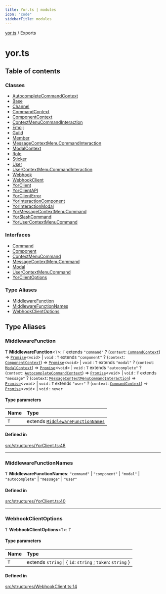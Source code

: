 ```yaml
---
title: Yor.ts | modules
icon: "code"
sidebarTitle: modules
---
```

[yor.ts](README) / Exports

# yor.ts

## Table of contents

### Classes

- [AutocompleteCommandContext](classes/AutocompleteCommandContext)
- [Base](classes/Base)
- [Channel](classes/Channel)
- [CommandContext](classes/CommandContext)
- [ComponentContext](classes/ComponentContext)
- [ContextMenuCommandInteraction](classes/ContextMenuCommandInteraction)
- [Emoji](classes/Emoji)
- [Guild](classes/Guild)
- [Member](classes/Member)
- [MessageContextMenuCommandInteraction](classes/MessageContextMenuCommandInteraction)
- [ModalContext](classes/ModalContext)
- [Role](classes/Role)
- [Sticker](classes/Sticker)
- [User](classes/User)
- [UserContextMenuCommandInteraction](classes/UserContextMenuCommandInteraction)
- [Webhook](classes/Webhook)
- [WebhookClient](classes/WebhookClient)
- [YorClient](classes/YorClient)
- [YorClientAPI](classes/YorClientAPI)
- [YorClientError](classes/YorClientError)
- [YorInteractionComponent](classes/YorInteractionComponent)
- [YorInteractionModal](classes/YorInteractionModal)
- [YorMessageContextMenuCommand](classes/YorMessageContextMenuCommand)
- [YorSlashCommand](classes/YorSlashCommand)
- [YorUserContextMenuCommand](classes/YorUserContextMenuCommand)

### Interfaces

- [Command](interfaces/Command)
- [Component](interfaces/Component)
- [ContextMenuCommand](interfaces/ContextMenuCommand)
- [MessageContextMenuCommand](interfaces/MessageContextMenuCommand)
- [Modal](interfaces/Modal)
- [UserContextMenuCommand](interfaces/UserContextMenuCommand)
- [YorClientOptions](interfaces/YorClientOptions)

### Type Aliases

- [MiddlewareFunction](modules#middlewarefunction)
- [MiddlewareFunctionNames](modules#middlewarefunctionnames)
- [WebhookClientOptions](modules#webhookclientoptions)

## Type Aliases

### MiddlewareFunction

Ƭ **MiddlewareFunction**\<`T`\>: `T` extends ``"command"`` ? (`context`: [`CommandContext`](classes/CommandContext)) => [`Promise`]( https://developer.mozilla.org/docs/Web/JavaScript/Reference/Global_Objects/Promise )\<`void`\> \| `void` : `T` extends ``"component"`` ? (`context`: [`ComponentContext`](classes/ComponentContext)) => [`Promise`]( https://developer.mozilla.org/docs/Web/JavaScript/Reference/Global_Objects/Promise )\<`void`\> \| `void` : `T` extends ``"modal"`` ? (`context`: [`ModalContext`](classes/ModalContext)) => [`Promise`]( https://developer.mozilla.org/docs/Web/JavaScript/Reference/Global_Objects/Promise )\<`void`\> \| `void` : `T` extends ``"autocomplete"`` ? (`context`: [`AutocompleteCommandContext`](classes/AutocompleteCommandContext)) => [`Promise`]( https://developer.mozilla.org/docs/Web/JavaScript/Reference/Global_Objects/Promise )\<`void`\> \| `void` : `T` extends ``"message"`` ? (`context`: [`MessageContextMenuCommandInteraction`](classes/MessageContextMenuCommandInteraction)) => [`Promise`]( https://developer.mozilla.org/docs/Web/JavaScript/Reference/Global_Objects/Promise )\<`void`\> \| `void` : `T` extends ``"user"`` ? (`context`: [`CommandContext`](classes/CommandContext)) => [`Promise`]( https://developer.mozilla.org/docs/Web/JavaScript/Reference/Global_Objects/Promise )\<`void`\> \| `void` : `never`

#### Type parameters

| Name | Type |
| :------ | :------ |
| `T` | extends [`MiddlewareFunctionNames`](modules#middlewarefunctionnames) |

#### Defined in

[src/structures/YorClient.ts:48](https://github.com/OreOreki/yor.ts/blob/ff21935/src/structures/YorClient.ts#L48)

___

### MiddlewareFunctionNames

Ƭ **MiddlewareFunctionNames**: ``"command"`` \| ``"component"`` \| ``"modal"`` \| ``"autocomplete"`` \| ``"message"`` \| ``"user"``

#### Defined in

[src/structures/YorClient.ts:40](https://github.com/OreOreki/yor.ts/blob/ff21935/src/structures/YorClient.ts#L40)

___

### WebhookClientOptions

Ƭ **WebhookClientOptions**\<`T`\>: `T`

#### Type parameters

| Name | Type |
| :------ | :------ |
| `T` | extends `string` \| \{ `id`: `string` ; `token`: `string`  } |

#### Defined in

[src/structures/WebhookClient.ts:14](https://github.com/OreOreki/yor.ts/blob/ff21935/src/structures/WebhookClient.ts#L14)
